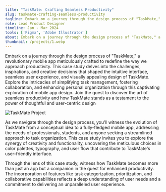 ```yaml
---
title: "TaskMate: Crafting Seamless Productivity"
slug: taskmate-crafting-seamless-productivity
tagline: Embark on a journey through the design process of "TaskMate," a revolutionary mobile app
role: Lead Product Designer
timeline: Jan - Mar 2024
tools: ['Figma', 'Adobe Illustrator']
about: Embark on a journey through the design process of "TaskMate," a revolutionary mobile app meticulously crafted to redefine the way we approach productivity. This case study delves into the challenges, inspirations, and creative decisions that shaped the intuitive interface, seamless user experience, and visually appealing design of TaskMate. Explore the intricacies of simplifying task management, fostering collaboration, and enhancing personal organization through this captivating exploration of mobile app design. Join the quest to discover the art of seamless productivity and how TaskMate stands as a testament to the power of thoughtful and user-centric design
thumbnail: /projects/1.webp
---
```


Embark on a journey through the design process of "TaskMate," a revolutionary mobile app meticulously crafted to redefine the way we approach productivity. This case study delves into the challenges, inspirations, and creative decisions that shaped the intuitive interface, seamless user experience, and visually appealing design of TaskMate. Explore the intricacies of simplifying task management, fostering collaboration, and enhancing personal organization through this captivating exploration of mobile app design. Join the quest to discover the art of seamless productivity and how TaskMate stands as a testament to the power of thoughtful and user-centric design

![TaskMate Project](/projects/1.webp)

As we navigate through the design process, you'll witness the evolution of TaskMate from a conceptual idea to a fully-fledged mobile app, addressing the needs of professionals, students, and anyone seeking a streamlined approach to task organization. This case study invites you to explore the synergy of creativity and functionality, uncovering the meticulous choices in color palettes, typography, and user flow that contribute to TaskMate's user-friendly interface.

Through the lens of this case study, witness how TaskMate becomes more than just an app but a companion in the quest for enhanced productivity. The incorporation of features like task categorization, prioritization, and collaborative capabilities reflects a deep understanding of user needs and a commitment to delivering an unparalleled user experience.
